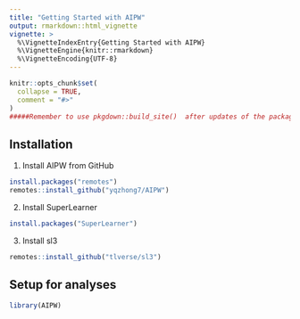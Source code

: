 ```yaml
---
title: "Getting Started with AIPW"
output: rmarkdown::html_vignette
vignette: >
  %\VignetteIndexEntry{Getting Started with AIPW}
  %\VignetteEngine{knitr::rmarkdown}
  %\VignetteEncoding{UTF-8}
---
```


```r
knitr::opts_chunk$set(
  collapse = TRUE,
  comment = "#>"
)
#####Remember to use pkgdown::build_site()  after updates of the package, testing, vignettes,etc.######
```

## Installation
1. Install AIPW from GitHub

```r
install.packages("remotes")
remotes::install_github("yqzhong7/AIPW")
```

2. Install SuperLearner 

```r
install.packages("SuperLearner")
```

3. Install sl3

```r
remotes::install_github("tlverse/sl3")
```

## Setup for analyses
```r
library(AIPW)
```
